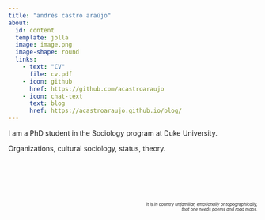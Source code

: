 ```yaml
---
title: "andrés castro araújo"
about:
  id: content
  template: jolla
  image: image.png
  image-shape: round
  links:
    - text: "CV"
      file: cv.pdf
    - icon: github
      href: https://github.com/acastroaraujo
    - icon: chat-text
      text: blog
      href: https://acastroaraujo.github.io/blog/
---
```


::: {#content}
I am a PhD student in the Sociology program at Duke University.

Organizations, cultural sociology, status, theory.
:::

::: {style="font-size: 0.6em; text-align: right; margin-top: 100px"}
*It is in country unfamiliar, emotionally or topographically, <br>
that one needs poems and road maps.*
:::